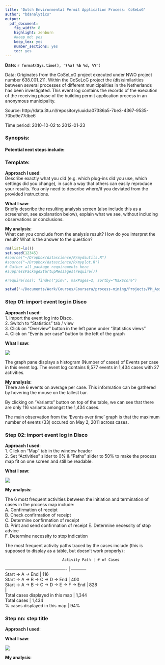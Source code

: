 ```yaml
---
title: 'Dutch Environmental Permit Application Process: CoSeLoG'
author: "bdanalytics"
output:
  pdf_document:
    fig_width: 8
    highlight: zenburn
    #keep_md: yes
    keep_tex: yes
    number_sections: yes
    toc: yes
---
```

**Date: `r format(Sys.time(), "(%a) %b %d, %Y")`**    

Data: Originates from the CoSeLoG project executed under NWO project number 638.001.211. Within the CoSeLoG project the (dis)similarities between several processes of different municipalities in the Netherlands has been investigated. This event log contains the records of the execution of the receiving phase of the building permit application process in an anonymous municipality.

Source: http://data.3tu.nl/repository/uuid:a07386a5-7be3-4367-9535-70bc9e77dbe6

Time period: 2010-10-02 to 2012-01-23

### Synopsis:

#### Potential next steps include:

### Template:
**Approach I used**:     
Describe exactly what you did (e.g. which plug-ins did you use, which settings did you change), in such a way that others can easily reproduce your results. You only need to describe where/if you deviated from the provided instructions.

**What I saw**:   
Briefly describe the resulting analysis screen (also include this as a screenshot, see explanation below), explain what we see, without including observations or conclusions.

**My analysis**:   
What can you conclude from the analysis result? How do you interpret the result? What is the answer to the question?

```r
rm(list=ls())
set.seed(12345)
#source("~/Dropbox/datascience/R/mydsutils.R")
#source("~/Dropbox/datascience/R/myplot.R")
# Gather all package requirements here
#suppressPackageStartupMessages(require())

#require(sos); findFn("pinv", maxPages=2, sortby="MaxScore")
```

```r
setwd("~/Documents/Work/Courses/Coursera/process-mining/Projects/PM_Assignment")
```

### Step 01: import event log in Disco
**Approach I used**:  
1. Import the event log into Disco.  
2. Switch to "Statistics" tab / view  
3. Click on "Overview" button in the left pane under "Statistics views"  
4. Click on "Events per case" button to the left of the graph  

**What I saw**: 

![](CoSeLoG_Step_01_Q_01.png)

The graph pane displays a histogram (Number of cases) of Events per case in this event log. The event log contains 8,577 events in 1,434 cases with 27 activities.

**My analysis**:  
There are 6 events on average per case. This information can be gathered by hovering the mouse on the tallest bar.

By clicking on "Variants" button on top of the table, we can see that there are only 116 variants amongst the 1,434 cases.

The main observation from the 'Events over time' graph is that the maximum number of events (33) occured on May 2, 2011 across cases.  

### Step 02: import event log in Disco
**Approach I used**:  
1. Click on "Map" tab in the window header  
2. Set "Activities" slider to 0% & "Paths" slider to 50% to make the process map fit on one screen and still be readable.  

**What I saw**: 

![](CoSeLoG_Step_02.png)


**My analysis**:  

The 6 most frequent activities between the initiation and termination of cases in the process map include:  
A. Confirmation of receipt  
B. Check confirmation of receipt  
C. Determine confirmation of receipt  
D. Print and send confirmation of receipt
E. Determine necessity of stop advice  
F. Determine necessity to stop indication

The most frequent activity paths traced by the cases include (this is supposed to display as a table, but doesn't work properly) :  

                              Activity Path | # of Cases  
------------------------------------------- | -----------  
                          Start -> A -> End |     116  
           Start -> A -> B -> C -> D -> End |     400  
 Start -> A -> B -> C -> D -> E -> F -> End |     828  
                                            |    
          Total cases displayed in this map |    1,344  
                                Total cases |    1,434  
              % cases displayed in this map |     94%   

### Step nn: step title
**Approach I used**:  

**What I saw**: 

![](dummy.png)

**My analysis**:  